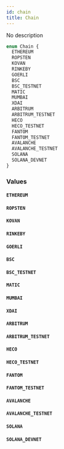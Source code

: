 ```yaml
---
id: chain
title: Chain
---
```



No description

```graphql
enum Chain {
  ETHEREUM
  ROPSTEN
  KOVAN
  RINKEBY
  GOERLI
  BSC
  BSC_TESTNET
  MATIC
  MUMBAI
  XDAI
  ARBITRUM
  ARBITRUM_TESTNET
  HECO
  HECO_TESTNET
  FANTOM
  FANTOM_TESTNET
  AVALANCHE
  AVALANCHE_TESTNET
  SOLANA
  SOLANA_DEVNET
}
```


### Values

#### `ETHEREUM` 




#### `ROPSTEN` 




#### `KOVAN` 




#### `RINKEBY` 




#### `GOERLI` 




#### `BSC` 




#### `BSC_TESTNET` 




#### `MATIC` 




#### `MUMBAI` 




#### `XDAI` 




#### `ARBITRUM` 




#### `ARBITRUM_TESTNET` 




#### `HECO` 




#### `HECO_TESTNET` 




#### `FANTOM` 




#### `FANTOM_TESTNET` 




#### `AVALANCHE` 




#### `AVALANCHE_TESTNET` 




#### `SOLANA` 




#### `SOLANA_DEVNET` 






